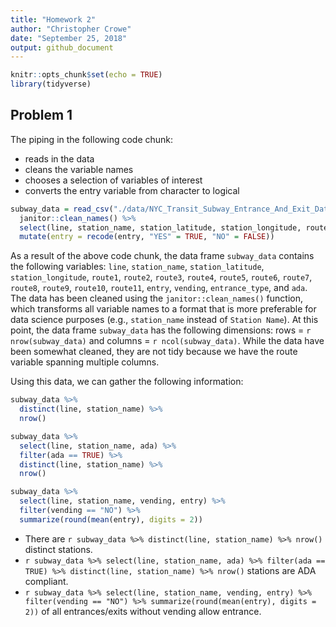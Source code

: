 ```yaml
---
title: "Homework 2"
author: "Christopher Crowe"
date: "September 25, 2018"
output: github_document
---
```


```r
knitr::opts_chunk$set(echo = TRUE)
library(tidyverse)
```

## Problem 1

The piping in the following code chunk:

* reads in the data
* cleans the variable names
* chooses a selection of variables of interest
* converts the entry variable from character to logical

```r
subway_data = read_csv("./data/NYC_Transit_Subway_Entrance_And_Exit_Data.csv", col_types = "cccddcccccccccccccccccccccccddcc") %>%
  janitor::clean_names() %>%
  select(line, station_name, station_latitude, station_longitude, route1:route11, entry, vending, entrance_type, ada) %>%
  mutate(entry = recode(entry, "YES" = TRUE, "NO" = FALSE))
```

As a result of the above code chunk, the data frame `subway_data` contains the following variables: `line`, `station_name`, `station_latitude`, `station_longitude`, `route1`, `route2`, `route3`, `route4`, `route5`, `route6`, `route7`, `route8`, `route9`, `route10`, `route11`, `entry`, `vending`, `entrance_type`, and `ada`. The data has been cleaned using the `janitor::clean_names()` function, which transforms all variable names to a format that is more preferable for data science purposes (e.g., `station_name` instead of `Station Name`). At this point, the data frame `subway_data` has the following dimensions: rows = `r nrow(subway_data)` and columns = `r ncol(subway_data)`. While the data have been somewhat cleaned, they are not tidy because we have the route variable spanning multiple columns.

Using this data, we can gather the following information:

```r
subway_data %>% 
  distinct(line, station_name) %>% 
  nrow()
```


```r
subway_data %>%
  select(line, station_name, ada) %>% 
  filter(ada == TRUE) %>% 
  distinct(line, station_name) %>% 
  nrow()
```

```r
subway_data %>% 
  select(line, station_name, vending, entry) %>% 
  filter(vending == "NO") %>% 
  summarize(round(mean(entry), digits = 2))
```


* There are `r subway_data %>% distinct(line, station_name) %>% nrow()` distinct stations.
* `r subway_data %>% select(line, station_name, ada) %>% filter(ada == TRUE) %>% distinct(line, station_name) %>% nrow()` stations are ADA compliant.
* `r subway_data %>% select(line, station_name, vending, entry) %>% filter(vending == "NO") %>% summarize(round(mean(entry), digits = 2))` of all entrances/exits without vending allow entrance.

```r
    
  
```

